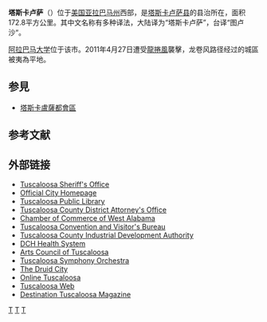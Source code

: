 {{Infobox settlement
|name                     = 塔斯卡卢萨<br />Tuscaloosa
|official_name            = Tuscaloosa, Alabama
|settlement_type          = [[城市|城市]]
|nickname                 = Druid City
|motto                    = "Together we can build a bridge to the future."（我們可以建立一條通往未來的橋樑）
|image_skyline            = Tuscaloosa Court House.jpg
|imagesize                = 275px
|image_caption            = 县政府
| image_flag             =
| image_seal             =
|image_map                = Tuscaloosa_County_Alabama_Incorporated_and_Unincorporated_areas_Tuscaloosa_Highlighted.svg
|mapsize                  = 250px
|map_caption              = 塔斯卡盧薩在阿拉巴馬州塔斯卡盧薩縣的位置
|coordinates_region       = US-AL
| pushpin_map = USA
| pushpin_map_caption = 塔斯卡盧薩在美國的位置
|subdivision_type         = 國家
|subdivision_type1        = 州
|subdivision_type2        = 縣
|subdivision_name         = {{USA}}
|subdivision_name1        = [[阿拉巴馬州|阿拉巴馬州]]
|subdivision_name2        = [[塔斯卡盧薩縣_(阿拉巴馬州)|塔斯卡盧薩縣]]
|government_type          = 市長議會制
|leader_title             = 市長
|leader_name              = [[Walt_Maddox|Walt Maddox]]
|leader_title1            = 議會主席
|leader_name1             = Harrison Taylor
|established_title        = 建制
|established_date         = 1819年12月13日
|area_total_sq_mi         = 70.3
|area_land_sq_mi          = 60.2
|area_water_sq_mi         = 10.1
|population_as_of         = [[2010年美國人口普查|2010]]
| population_footnotes     = <ref name="FactFinder">{{cite web|title=American FactFinder|url=http://factfinder2.census.gov/faces/nav/jsf/pages/index.xhtml|publisher=[[United_States_Census_Bureau|United States Census Bureau]]|accessdate=2014-10-23|archive-date=2012-02-17|archive-url=https://www.webcitation.org/65WtHj6J5?url=http://factfinder2.census.gov/faces/nav/jsf/pages/index.xhtml|dead-url=no}}</ref>
| population_total         = 90468
| pop_est_footnotes        = 
| population_est           = 100287
| pop_est_as_of            = 2017
| population_density_sq_mi = 1627.03
| population_urban         = 139,114
| population_metro         = 235,628
|timezone                 = [[北美中部時區|CST]]
|utc_offset               = -6
|timezone_DST             = [[北美中部時區|CDT]]
|utc_offset_DST           = -5
|elevation_ft             = 222
|latd= 33 |latm= 12 |lats= 24 |latNS=N
|longd= 87 |longm= 32 |longs= 5 |longEW=W
|elevation_m              = 68
|postal_code_type         = [[美國郵政區號|郵政編號]]
|postal_code              = 35401-35407, 35485-35487
|area_code                = [[Area_code_205|205]]
|blank_name               = [[聯邦資訊處理標準|FIPS編號]]
|blank_info               = 01-77256
|blank1_name              = [[地名資訊系統|GNIS]]編號
|blank1_info              = 0153742
|website                  = [http://www.tuscaloosa.com/ City of Tuscaloosa]
|footnote                 = 
}}
'''塔斯卡卢萨'''（{{lang-en|Tuscaloosa}}）位于[[美国|美国]][[亚拉巴马州|亚拉巴马州]]西部，是[[塔斯卡卢萨县_(亚拉巴马州)|塔斯卡卢萨县]]的县治所在，面积172.8平方公里。其中文名称有多种译法，大陆译为“塔斯卡卢萨”，台译“图卢沙“。

[[阿拉巴马大学|阿拉巴马大学]]位于该市。2011年4月27日遭受[[龍捲風|龍捲風]]襲擊，龙卷风路径经过的城區被夷為平地。

==参見==
* [[塔斯卡盧薩都會區|塔斯卡盧薩都會區]]

==参考文献==

{{reflist}}

== 外部链接 ==
* [http://www.tcsoal.org/ Tuscaloosa Sheriff's Office] {{Wayback|url=http://www.tcsoal.org/ |date=20070119154847 }}
* [https://web.archive.org/web/20051201062604/http://www.ci.tuscaloosa.al.us/ Official City Homepage]
* [https://web.archive.org/web/20070311033826/http://www.tuscaloosa-library.com/ Tuscaloosa Public Library]
* [http://www.tuscaloosada.com/ Tuscaloosa County District Attorney's Office] {{Wayback|url=http://www.tuscaloosada.com/ |date=20070311024011 }}
* [https://web.archive.org/web/20040823220551/http://www.tuscaloosachamber.org/ Chamber of Commerce of West Alabama]
* [http://www.tcvb.org/ Tuscaloosa Convention and Visitor's Bureau] {{Wayback|url=http://www.tcvb.org/ |date=20041204143059 }}
* [http://www.tcida.com/ Tuscaloosa County Industrial Development Authority] {{Wayback|url=http://www.tcida.com/ |date=20051201034344 }}
* [http://www.dchsystem.com/ DCH Health System] {{Wayback|url=http://www.dchsystem.com/ |date=20210118194719 }}
* [http://www.tuscarts.org/ Arts Council of Tuscaloosa] {{Wayback|url=http://www.tuscarts.org/ |date=20160503121111 }}
* [http://www.tsoonline.org/ Tuscaloosa Symphony Orchestra] {{Wayback|url=http://www.tsoonline.org/ |date=20051130232318 }}
* [http://www.tuskaloosa.us/ The Druid City] {{Wayback|url=http://www.tuskaloosa.us/ |date=20101017025705 }}
* [http://www.onlinetuscaloosa.com/ Online Tuscaloosa] {{Wayback|url=http://www.onlinetuscaloosa.com/ |date=20070210063620 }}
* [http://www.tuscaloosaweb.com/ Tuscaloosa Web] {{Wayback|url=http://www.tuscaloosaweb.com/ |date=20201125185747 }}
* [https://web.archive.org/web/20080820171913/http://www.destinationtuscaloosa.com/ Destination Tuscaloosa Magazine]

{{Alabama}}
{{塔斯卡盧薩縣 (阿拉巴馬州)}}
{{Authority control}}

[[Category:亚拉巴马州城市|T]]
[[Category:阿拉巴馬州縣城|T]]
[[Category:美国前州首府|T]]
